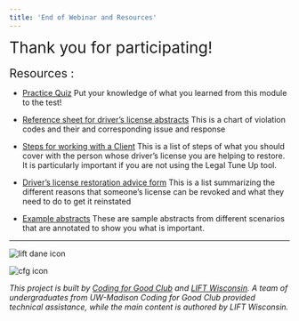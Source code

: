 ```yaml
---
title: 'End of Webinar and Resources'
---
```

<span style="font-size:2em;"> Thank you for participating!  </span> 
<br />
<br />
<span style="font-size:1.5em;"> Resources : </span> 


* [Practice Quiz](https://cloud.pdfelement.io/share/review/4TOdulHoE4tDDJkYojwSidUSQUmpYN-q8zWTsi3JUyeogjeRSG6sI4VmLTIgNfAG?lang=en-us) Put your knowledge of what you learned from this module to the test!

* [Reference sheet for driver’s license abstracts](https://drive.google.com/file/d/16U3iz0npQ25HtRIJLLysHUkyS1Bq0AU8/view?ormat=pdf) This is a chart of violation codes and their and corresponding issue and response

* [Steps for working with a Client](https://cloud.pdfelement.io/share/review/4TOdulHoE4tDDJkYojwSiQwQs3DPLmo_HVwY7E4vzkg9xmm3qGo1GwUOBzNIvX2s?lang=en-us) This is a list of steps of what you should cover with the person whose driver’s license you are helping to restore.  It is particularly important if you are not using the Legal Tune Up tool.

* [Driver’s license restoration advice form](https://cloud.pdfelement.io/share/review/4TOdulHoE4tDDJkYojwSico615fKUnUreRWCAfQqo3qiQMpFbZtkkMV1nh1cbtI9?lang=en-us) This is a list summarizing the different reasons that someone’s license can be revoked and what they need to do to get it reinstated

* [Example abstracts](https://cloud.pdfelement.io/share/review/4TOdulHoE4tDDJkYojwSiXlTifghTwOZc4pf7hylc1jHkNIXQQTM2yO7n_Gn_TMX?lang=en-us) 
These are sample abstracts from different scenarios that are annotated to show you what is important.




***

![lift dane icon](/components/lift_wisconsin.png "LIFT Dane")
<!-- ![x icon](/components/x.png "X") -->
![cfg icon](/components/c4g_icon.png "Coding for Good")

*This project is built by [Coding for Good Club](https://www.coding4good.net) and [LIFT Wisconsin](https://www.liftdane.org). A team of undergraduates from UW-Madison Coding for Good Club provided technical assistance, while the main content is authored by LIFT Wisconsin.*
